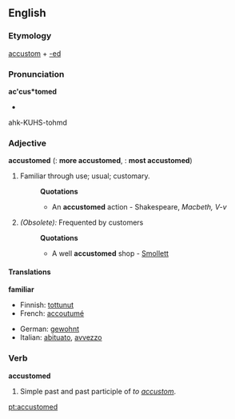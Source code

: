 ==English==

===Etymology===
[[accustom]] + [[-ed]]

===Pronunciation===
'''ac'cus*tomed'''
*{{audio|En-ca-accustomed.ogg|Audio (CA)}}
ahk-KUHS-tohmd

===Adjective===
'''accustomed'''  ({{compar}}: '''more accustomed''', {{superl}}: '''most accustomed''')

#Familiar through use; usual; customary. 
#:'''Quotations'''
#:*An '''accustomed''' action - Shakespeare, ''Macbeth, V-v''
#''(Obsolete):'' Frequented by customers
#:'''Quotations'''
#:*A well '''accustomed''' shop - [[Smollett]]

====Translations====
'''familiar'''
{{top}}
*Finnish: [[tottunut]]
*French: [[accoutumé]]
{{mid}}
*German: [[gewohnt]]
*Italian: [[abituato]], [[avvezzo]]
{{bottom}}

===Verb===
'''accustomed'''
# Simple past and past participle of ''to [[accustom]]''.

[[pt:accustomed]]